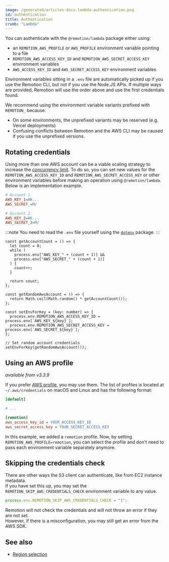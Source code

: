 ```yaml
---
image: /generated/articles-docs-lambda-authentication.png
id: authentication
title: Authentication
crumb: "Lambda"
---
```


You can authenticate with the `@remotion/lambda` package either using:

- an `REMOTION_AWS_PROFILE` or `AWS_PROFILE` environment variable pointing to a file
- `REMOTION_AWS_ACCESS_KEY_ID` and `REMOTION_AWS_SECRET_ACCESS_KEY` environment variables
- `AWS_ACCESS_KEY_ID` and `AWS_SECRET_ACCESS_KEY` environment variables

Environment variables sitting in a `.env` file are automatically picked up if you use the Remotion CLI, but not if you use the Node.JS APIs. If multiple ways are provided, Remotion will use the order above and use the first credentials found.

We recommend using the environment variable variants prefixed with `REMOTION_` because:

- On some environments, the unprefixed variants may be reserved (e.g. Vercel deployments)
- Confusing conflicts between Remotion and the AWS CLI may be caused if you use the unprefixed versions.

## Rotating credentials

Using more than one AWS account can be a viable scaling strategy to increase the [concurrency limit](/docs/lambda/concurrency). To do so, you can set new values for the `REMOTION_AWS_ACCESS_KEY_ID` and `REMOTION_AWS_SECRET_ACCESS_KEY` or other environment variables before making an operation using `@remotion/lambda`. Below is an implementation example.

```ini title=".env"
# Account 1
AWS_KEY_1=AK...
AWS_SECRET_=M/

# Account 2
AWS_KEY_2=AK...
AWS_SECRET_2=M/
```

:::note
You need to read the `.env` file yourself using the [`dotenv`](https://npmjs.org/packages/dotenv) package.
:::

```tsx twoslash title="rotate-credentials.ts"
const getAccountCount = () => {
  let count = 0;
  while (
    process.env["AWS_KEY_" + (count + 1)] &&
    process.env["AWS_SECRET_" + (count + 1)]
  ) {
    count++;
  }

  return count;
};

const getRandomAwsAccount = () => {
  return Math.ceil(Math.random() * getAccountCount());
};

const setEnvForKey = (key: number) => {
  process.env.REMOTION_AWS_ACCESS_KEY_ID = process.env[`AWS_KEY_${key}`];
  process.env.REMOTION_AWS_SECRET_ACCESS_KEY = process.env[`AWS_SECRET_${key}`];
};

// Set random account credentials
setEnvForKey(getRandomAwsAccount());
```

## Using an AWS profile

_available from v3.3.9_

If you prefer [AWS profile](https://docs.aws.amazon.com/cli/latest/userguide/cli-configure-profiles.html), you may use them. The list of profiles is located at `~/.aws/credentials` on macOS and Linux and has the following format:

```ini title="~/.aws/credentials"
[default]

# ...

[remotion]
aws_access_key_id = YOUR_ACCESS_KEY_ID
aws_secret_access_key = YOUR_SECRET_ACCESS_KEY
```

In this example, we added a `remotion` profile. Now, by setting `REMOTION_AWS_PROFILE=remotion`, you can select the profile and don't need to pass each environment variable separately anymore.

## Skipping the credentials check<AvailableFrom v="4.0.160"/>

There are other ways the S3 client can authenticate, like from EC2 instance metadata.  
If you have set this up, you may set the `REMOTION_SKIP_AWS_CREDENTIALS_CHECK` environment variable to any value.

```ts
process.env.REMOTION_SKIP_AWS_CREDENTIALS_CHECK = "1";
```

Remotion will not check the credentials and will not throw an error if they are not set.  
However, if there is a misconfiguration, you may still get an error from the AWS SDK.

## See also

- [Region selection](/docs/lambda/region-selection)

